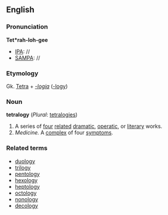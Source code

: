 ==English==
===Pronunciation===

'''Tet*rah-loh-gee'''
*[[IPA]]: //
*[[SAMPA]]: //
===Etymology===

Gk. [[Tetra]] + ''[[-logia]]'' ([[-logy]])
=== Noun ===
'''tetralogy'''  (''Plural'': [[tetralogies]])

#A series of [[four]] [[related]] [[dramatic]], [[operatic]], or [[literary]] works. 
#''Medicine.'' A [[complex]] of four [[symptoms]].

===Related terms===
*[[duology]]
*[[trilogy]]
*[[pentology]]
*[[hexology]]
*[[heptology]]
*[[octology]]
*[[nonology]]
*[[decology]]